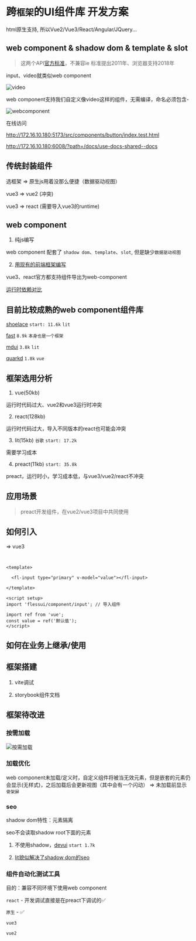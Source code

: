 # 跨`框架`的UI组件库 开发方案

html原生支持, 所以Vue2/Vue3/React/Angular/JQuery...

## web component & shadow dom & template & slot

> 这两个API[官方标准](https://developer.mozilla.org/zh-CN/docs/Web/API/Web_components)，不兼容ie
> 标准提出2011年、浏览器支持2018年

input、video就类似web component

![video](/docs/images/video.png)

web component支持我们自定义像video这样的组件，无需编译，命名必须包含-

![webcomponent](/docs/images/webcomponent.jpg)

在线访问

http://172.16.10.180:5173/src/components/button/index.test.html

http://172.16.10.180:6008/?path=/docs/use-docs-shared--docs

## 传统封装组件
选框架 => 原生js用着没那么便捷（数据驱动视图）

vue3 => vue2 (冲突)

vue3 => react (需要导入vue3的runtime)

## web component
1. 纯js编写

  web component 配套了 `shadow dom`、`template`、`slot`, 但是缺少`数据驱动视图`

2. [用现有的前端框架编写](https://webcomponents.dev/new)

  vue3、react官方都支持组件导出为web-component

  [运行时依赖对比](https://webcomponents.dev/blog/all-the-ways-to-make-a-web-component/)

## 目前比较成熟的web component组件库

[shoelace](https://shoelace.style/components/dialog) `start: 11.6k` `lit`

[fast](https://www.fast.design/) `8.9k` `本身也是一个框架`

[mdui](https://www.mdui.org/zh-cn/docs/2/components/button) `3.8k` `lit`

[quarkd](https://vue-quarkd.hellobike.com/#/zh-CN/component/button) `1.8k` `vue`

## 框架选用分析

1. vue(50kb)

  运行时代码过大、vue2和vue3运行时冲突

2. react(128kb)

  运行时代码过大，导入不同版本的react也可能会冲突

3. lit(15kb) `谷歌` `start: 17.2k`

  需要学习成本

4. preact(11kb) `start: 35.8k`

  preact，运行时小，学习成本低，与vue3/vue2/react不冲突

## 应用场景

> preact开发组件，在vue2/vue3项目中共同使用

## 如何引入

=> vue3
```tsx


<template>
  
  <fl-input type="primary" v-model="value"></fl-input>

</template>

<script setup>
import 'flessui/component/input'; // 导入组件

import ref from 'vue';
const value = ref('默认值');
</script>
```

## 如何在业务上继承/使用



## 框架搭建

1. vite调试

2. storybook组件文档

## 框架待改进

### 按需加载

![按需加载](/docs/images/axload.jpg)

### 加载优化

web component未加载/定义时，自定义组件将被当无效元素，但是嵌套的元素仍会显示(无样式)，之后加载后会更新视图（其中会有一个闪动） => 未加载前显示`骨架屏`

### seo
shadow dom特性：元素隔离

seo不会读取shadow root下面的元素

1. 不使用shadow，[devui](https://devui.design/components/zh-cn/button/demo) `start 1.7k`

2. [lit貌似解决了shadow dom的seo](https://lit.dev/docs/ssr/overview/)

### 组件自动化测试工具
目的：兼容不同环境下使用web component

`react` - 开发调试直接是在preact下调试的✅

`原生` - ✅

`vue3`

`vue2`

